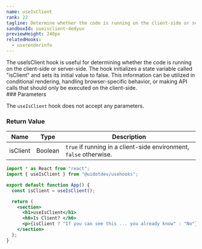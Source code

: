 ```yaml
---
name: useIsClient
rank: 22
tagline: Determine whether the code is running on the client-side or server-side with useIsClient.
sandboxId: useisclient-4edyux
previewHeight: 240px
relatedHooks:
  - userenderinfo
---
```



<HookDescription name={frontmatter.name}>
  The useIsClient hook is useful for determining whether the code is running on
  the client-side or server-side. The hook initializes a state variable called
  "isClient" and sets its initial value to false. This information can be
  utilized in conditional rendering, handling browser-specific behavior, or
  making API calls that should only be executed on the client-side.
</HookDescription>

<div class="reference">
  ### Parameters

  The `useIsClient` hook does not accept any parameters.

  ### Return Value

  | Name     | Type    | Description                                                        |
  | -------- | ------- | ------------------------------------------------------------------ |
  | isClient | Boolean | `true` if running in a client-side environment, `false` otherwise. |
</div>

<CodePreview
  sandboxId={frontmatter.sandboxId}
  previewHeight={frontmatter.previewHeight}
/>

<StaticCodeContainer>

```jsx
import * as React from "react";
import { useIsClient } from "@uidotdev/usehooks";

export default function App() {
  const isClient = useIsClient();

  return (
    <section>
      <h1>useIsClient</h1>
      <h6>Is Client? </h6>
      <p>{isClient ? "If you can see this ... you already know" : "No"}</p>
    </section>
  );
}
```

</StaticCodeContainer>
